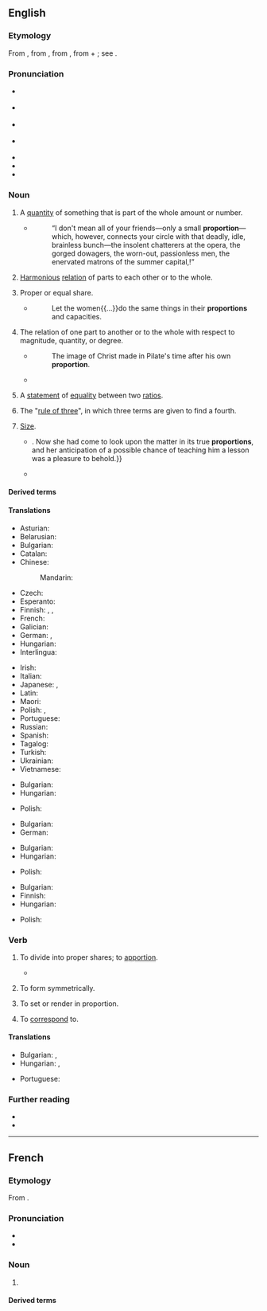 {{also|Proportion}}
==English==

===Etymology===
{{root|en|ine-pro|*per- (sell)}}
From {{inh|en|enm|proporcion}}, from {{der|en|fro|proportion}}, from {{der|en|la|prōportiō|t=comparative relation, proportion, symmetry, analogy}}, from {{m|la|pro|t=for, before}} + {{m|la|portio|t=share, part}}; see {{m|en|portion}}.

===Pronunciation===
* {{a|GenAm}} {{IPA|en|/pɹəˈpɔɹʃən/}}
* {{a|RP}} {{IPA|en|/pɹəˈpɔːʃən/}}
* {{a|rhotic|horse-hoarse}} {{IPA|en|/pɹəˈpo(ː)ɹʃən/}}
* {{a|nonrhotic|horse-hoarse}} {{IPA|en|/pɹəˈpoəʃən/}}
* {{audio|en|en-us-proportion.ogg|Audio (US)}}
* {{rhymes|en|ɔː(ɹ)ʃən|s=3}}
* {{hyphenation|en|pro|por|tion}}

===Noun===
{{en-noun|~}}

# {{lb|en|countable}} A [[quantity]] of something that is part of the whole amount or number.
#* {{RQ:Chmbrs YngrSt|VI}}
#*: “I don't mean all of your friends—only a small '''proportion'''—which, however, connects your circle with that deadly, idle, brainless bunch—the insolent chatterers at the opera, the gorged dowagers, the worn-out, passionless men, the enervated matrons of the summer capital,{{nb...}}!”
# {{lb|en|uncountable}} [[harmonious|Harmonious]] [[relation]] of parts to each other or to the whole.
# {{lb|en|countable}} Proper or equal share.
#* {{RQ:Taylor HL}}
#*: Let the women{{...}}do the same things in their '''proportions''' and capacities.
# The relation of one part to another or to the whole with respect to magnitude, quantity, or degree.
#: {{ux|en|the '''proportion''' of the parts of a building, or of the body}}
#* {{RQ:Foxe Actes and Monuments}}
#*: The image of Christ made in Pilate's time after his own '''proportion'''.
#* {{RQ:Scott Ivanhoe|passage=Formed in the best '''proportions''' of her sex.}}
# {{lb|en|mathematics|countable}} A [[statement]] of [[equality]] between two [[ratio]]s.
# {{lb|en|math|archaic}} The "[[rule of three]]", in which three terms are given to find a fourth.
# {{lb|en|countable|chiefly|in the plural}} [[size|Size]].
#* {{RQ:Churchill Celebrity|chapter=8|passage=The humor of my proposition appealed more strongly to Miss Trevor than I had looked for, and from that time forward she became her old self again;{{...}}. Now she had come to look upon the matter in its true '''proportions''', and her anticipation of a possible chance of teaching him a lesson was a pleasure to behold.}}
#* {{quote-journal|en|date=May 20, 2012| author=Nathan Rabin| title=[http://www.avclub.com/articles/marge-gets-a-job,73723/ TV: Review: THE SIMPSONS (CLASSIC): “Marge Gets A Job” (season 4, episode 7; originally aired 11/05/1992)]| work=The Onion AV Club| passage=What other television show would feature a gorgeously designed sequence where a horrifically mutated Pierre and Marie Curie, their bodies swollen to Godzilla-like '''proportions''' from prolonged exposure to the radiation that would eventually kill them, destroy an Asian city with their bare hands like vengeance-crazed monster-Gods?}}

====Derived terms====
{{der3|en|disproportionate|in proportion|proportional|proportionally|proportionate|proportioner}}

====Translations====
{{trans-top|quantity that is part of the whole}}
* Asturian: {{t|ast|proporción|f}}
* Belarusian: {{t|be|прапо́рцыя|f}}
* Bulgarian: {{t+|bg|дял|m}}
* Catalan: {{t+|ca|proporció|f}}
* Chinese:
*: Mandarin: {{t+|cmn|比例|tr=bǐlì}}
* Czech: {{t+|cs|poměr}}
* Esperanto: {{t|eo|proporcio}}
* Finnish: {{t+|fi|osa}}, {{t+|fi|osuus}}, {{t+|fi|suhde}}
* French: {{t+|fr|proportion|f}}
* Galician: {{t+|gl|proporción|f}}
* German: {{t+|de|Teil|m}}, {{t+|de|Proportion|f}}
* Hungarian: {{t+|hu|hányad}}
* Interlingua: {{t|ia|proportion}}
{{trans-mid}}
* Irish: {{t|ga|comhréir|f}}
* Italian: {{t+|it|proporzione}}
* Japanese: {{t+|ja|割合|tr=わりあい, wariai}}, {{t+|ja|比例|tr=ひれい, hirei}}
* Latin: {{t|la|prōportiō|f}}
* Maori: {{t|mi|hautanga}}
* Polish: {{t+|pl|proporcja|f}}, {{t+|pl|odsetek|m}}
* Portuguese: {{t+|pt|proporção|f}}
* Russian: {{t+|ru|пропо́рция|f}}
* Spanish: {{t+|es|proporción|f}}
* Tagalog: {{t|tl|hagway}}
* Turkish: {{t+|tr|orantı}}
* Ukrainian: {{t+|uk|пропо́рція|f}}
* Vietnamese: {{t|vi|tỉ lệ}}
{{trans-bottom}}

{{trans-top|harmonious relation of parts to each other or to the whole}}
* Bulgarian: {{t+|bg|съразмерност|f}}
* Hungarian: {{t+|hu|arány}}
{{trans-mid}}
* Polish: {{t+|pl|proporcja|f}}
{{trans-bottom}}

{{trans-top|proper or equal share}}
* Bulgarian: {{t+|bg|дял|m}}
* German: {{t+|de|Anteil|m}}
{{trans-mid}}
{{trans-bottom}}

{{trans-top|the relation of one part to another or to the whole with respect to magnitude, quantity, or degree}}
* Bulgarian: {{t+|bg|пропорционалност|f}}
* Hungarian: {{t+|hu|arány}}
{{trans-mid}}
* Polish: {{t+|pl|proporcja|f}}
{{trans-bottom}}

{{trans-top|(mathematics) a statement of equality between two ratios}}
* Bulgarian: {{t+|bg|пропорция}}
* Finnish: {{t+|fi|verranto}}
* Hungarian: {{t+|hu|aránypár}}
{{trans-mid}}
* Polish: {{t+|pl|proporcja|f}}
{{trans-bottom}}

{{trans-see|size|size}}

===Verb===
{{en-verb}}

# {{lb|en|transitive}} To divide into proper shares; to [[apportion]].
#* {{quote-journal|en|year=1960|month=April|title=The braking of trains|journal=Trains Illustrated|page=237|text=In order to '''proportion''' the braking force to the weight carried by a wheel - a matter of special importance in the braking of wagons - variable leverage systems are now being introduced in which the end of one axle spring is linked to a control spring in the change-over valve, so automatically varying the leverage exerted by the brake-rod according to whether the wagon is full or empty.}}
# {{lb|en|transitive}} To form symmetrically.
# {{lb|en|transitive|arts}} To set or render in proportion.
# {{lb|en|transitive|archaic}} To [[correspond]] to.

====Translations====
{{trans-top|to set or render in proportion}}
* Bulgarian: {{t+|bg|съгласувам}}, {{t|bg|съразмерявам}}
* Hungarian: {{t+|hu|arányosít}}, {{t|hu|arányba állít}}
{{trans-mid}}
* Portuguese: {{t+|pt|proporcionar}}
{{trans-bottom}}

===Further reading===
* {{R:Webster 1913}}
* {{R:Century 1911}}

----

==French==

===Etymology===
From {{der|fr|la|prōportiō}}.

===Pronunciation===
* {{fr-IPA}}
* {{audio|fr|Fr-proportion.ogg|Audio}}

===Noun===
{{fr-noun|f}}

# {{l|en|proportion}}

====Derived terms====
{{col3|fr
|toutes proportions gardées
}}